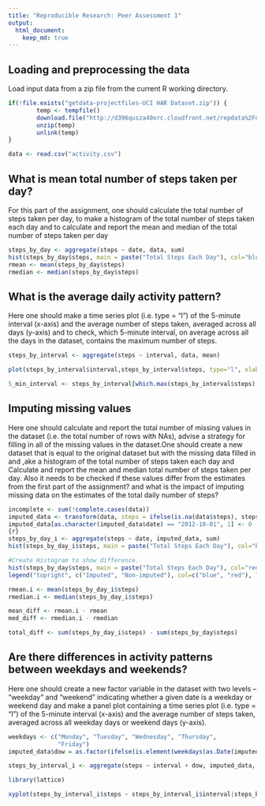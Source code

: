 ```yaml
---
title: "Reproducible Research: Peer Assessment 1"
output: 
  html_document:
    keep_md: true
---
```



## Loading and preprocessing the data
Load input data from a zip file from the current R working directory.

```r
if(!file.exists("getdata-projectfiles-UCI HAR Dataset.zip")) {
        temp <- tempfile()
        download.file("http://d396qusza40orc.cloudfront.net/repdata%2Fdata%2Factivity.zip",temp)
        unzip(temp)
        unlink(temp)
}

data <- read.csv("activity.csv")
```


## What is mean total number of steps taken per day?

For this part of the assignment, one should calculate the total number of steps taken per day, to make a histogram of the total number of steps taken each day and to calculate and report the mean and median of the total number of steps taken per day

```r
steps_by_day <- aggregate(steps ~ date, data, sum)
hist(steps_by_day$steps, main = paste("Total Steps Each Day"), col="blue", xlab="Number of Steps")
rmean <- mean(steps_by_day$steps)
rmedian <- median(steps_by_day$steps)
```


## What is the average daily activity pattern?
Here one should make a time series plot (i.e. type = "l") of the 5-minute interval (x-axis) and the average number of steps taken, averaged across all days (y-axis) and to check, which 5-minute interval, on average across all the days in the dataset, contains the maximum number of steps.

```r
steps_by_interval <- aggregate(steps ~ interval, data, mean)

plot(steps_by_interval$interval,steps_by_interval$steps, type="l", xlab="Interval", ylab="Number of Steps",main="Average Number of Steps per Day by Interval")

5_min_interval <- steps_by_interval[which.max(steps_by_interval$steps),1]
```

## Imputing missing values
Here one should calculate and report the total number of missing values in the dataset (i.e. the total number of rows with NAs), advise a strategy for filling in all of the missing values in the dataset.One should create a new dataset that is equal to the original dataset but with the missing data filled in and ,ake a histogram of the total number of steps taken each day and Calculate and report the mean and median total number of steps taken per day. Also it needs to be checked if these values differ from the estimates from the first part of the assignment? and what is the impact of imputing missing data on the estimates of the total daily number of steps?

```r
incomplete <- sum(!complete.cases(data))
imputed_data <- transform(data, steps = ifelse(is.na(data$steps), steps_by_interval$steps[match(data$interval, steps_by_interval$interval)], data$steps))
imputed_data[as.character(imputed_data$date) == "2012-10-01", 1] <- 0
{r}
steps_by_day_i <- aggregate(steps ~ date, imputed_data, sum)
hist(steps_by_day_i$steps, main = paste("Total Steps Each Day"), col="blue", xlab="Number of Steps")

#Create Histogram to show difference. 
hist(steps_by_day$steps, main = paste("Total Steps Each Day"), col="red", xlab="Number of Steps", add=T)
legend("topright", c("Imputed", "Non-imputed"), col=c("blue", "red"), lwd=10)

rmean.i <- mean(steps_by_day_i$steps)
rmedian.i <- median(steps_by_day_i$steps)

mean_diff <- rmean.i - rmean
med_diff <- rmedian.i - rmedian

total_diff <- sum(steps_by_day_i$steps) - sum(steps_by_day$steps)
```
## Are there differences in activity patterns between weekdays and weekends?
Here one should create a new factor variable in the dataset with two levels – “weekday” and “weekend” indicating whether a given date is a weekday or weekend day and make a panel plot containing a time series plot (i.e. type = "l") of the 5-minute interval (x-axis) and the average number of steps taken, averaged across all weekday days or weekend days (y-axis). 

``` r
weekdays <- c("Monday", "Tuesday", "Wednesday", "Thursday", 
              "Friday")
imputed_data$dow = as.factor(ifelse(is.element(weekdays(as.Date(imputed_data$date)),weekdays), "Weekday", "Weekend"))

steps_by_interval_i <- aggregate(steps ~ interval + dow, imputed_data, mean)

library(lattice)

xyplot(steps_by_interval_i$steps ~ steps_by_interval_i$interval|steps_by_interval_i$dow, main="Average Steps per Day by Interval",xlab="Interval", ylab="Steps",layout=c(1,2), type="l")

```
